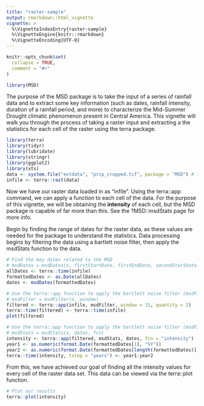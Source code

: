 ```yaml
---
title: "raster-sample"
output: rmarkdown::html_vignette
vignette: >
  %\VignetteIndexEntry{raster-sample}
  %\VignetteEngine{knitr::rmarkdown}
  %\VignetteEncoding{UTF-8}
---
```


```r
knitr::opts_chunk$set(
  collapse = TRUE,
  comment = "#>"
)
```

```r
library(MSD)
```

The purpose of the MSD package is to take the input of a series of rainfall data and to extract some key information (such as dates, rainfall intensity, duration of a rainfall period, and more) to characterize the Mid-Summer Drought climatic phenomenon present in Central America. This vignette will walk you through the process of taking a raster input and extracting a the statistics for each cell of the raster using the terra package.

```r
library(terra)
library(tidyr)
library(lubridate)
library(stringr)
library(ggplot2)
library(xts)
data <- system.file("extdata", "prcp_cropped.tif", package = "MSD") # This loads the data included in the package, but you would attach your own
infile <- terra::rast(data)
```

Now we have our raster data loaded in as "infile". Using the terra::app command, we can apply a function to each cell of the data. For the purpose of this vignette, we will be obtaining the **intensity** of each cell, but the MSD package is capable of far more than this. See the ?MSD::msdStats page for more info.

Begin by finding the range of dates for the raster data, as these values are needed for the package to understand the statistics. Data processing begins by filtering the data using a bartlett noise filter, then apply the msdStats function to the data.

```r
# Find the key dates related to the MSD
# msdDates = msdDates(x, firstStartDate, firstEndDate, secondStartDate, secondEndDate)
allDates <- terra::time(infile)
formattedDates <- as.Date(allDates)
dates <- msdDates(formattedDates)

# Use the terra::app function to apply the bartlett noise filter (msdFilter) to the raster
# msdFilter = msdFilter(x, window)
filtered <- terra::app(infile, msdFilter, window = 31, quantity = 2)
terra::time(filtered) <- terra::time(infile)
plot(filtered)
```

```r
# Use the terra::app function to apply the bartlett noise filter (msdFilter) to the raster
# msdStats = msdStats(x, dates, fcn)
intensity <- terra::app(filtered, msdStats, dates, fcn = "intensity")
year1 <- as.numeric(format.Date(formattedDates[1], "%Y"))
year2 <- as.numeric(format.Date(formattedDates[length(formattedDates)], "%Y"))
terra::time(intensity, tstep = "years") <- year1:year2
```

From this, we have achieved our goal of finding all the intensity values for every cell of the raster data set. This data can be viewed via the terra::plot function.

```r
# Plot our results
terra::plot(intensity)
```
